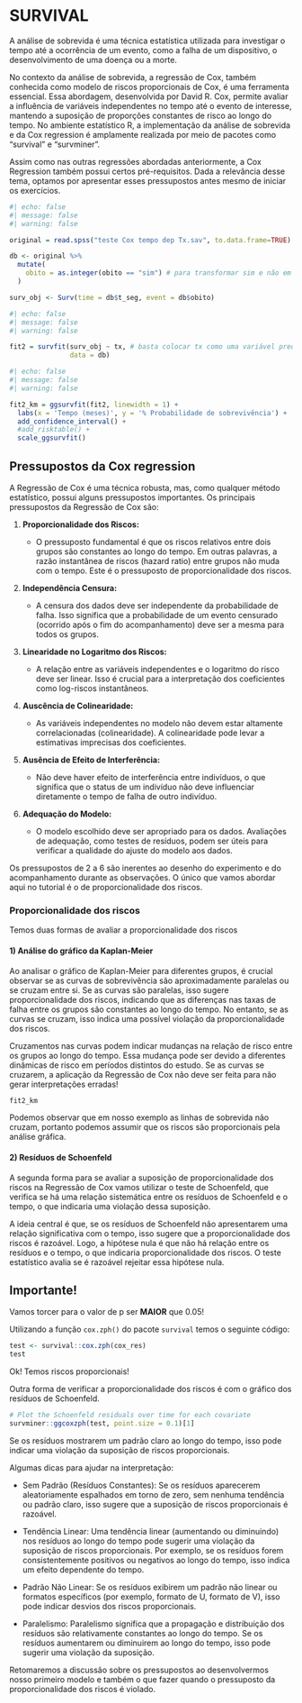 # SURVIVAL

A análise de sobrevida é uma técnica estatística utilizada para investigar o tempo até a ocorrência de um evento, como a falha de um dispositivo, o desenvolvimento de uma doença ou a morte. 

No contexto da análise de sobrevida, a regressão de Cox, também conhecida como modelo de riscos proporcionais de Cox, é uma ferramenta essencial. Essa abordagem, desenvolvida por David R. Cox, permite avaliar a influência de variáveis independentes no tempo até o evento de interesse, mantendo a suposição de proporções constantes de risco ao longo do tempo. No ambiente estatístico R, a implementação da análise de sobrevida e da Cox regression é amplamente realizada por meio de pacotes como "survival" e "survminer".

Assim como nas outras regressões abordadas anteriormente, a Cox Regression também possui certos pré-requisitos. Dada a relevância desse tema, optamos por apresentar esses pressupostos antes mesmo de iniciar os exercícios.

```r
#| echo: false
#| message: false
#| warning: false

original = read.spss("teste Cox tempo dep Tx.sav", to.data.frame=TRUE)

db <- original %>%
  mutate(
    obito = as.integer(obito == "sim") # para transformar sim e não em 1 e 0, respectivamente
  )

surv_obj <- Surv(time = db$t_seg, event = db$obito)
```

```r
#| echo: false
#| message: false
#| warning: false

fit2 = survfit(surv_obj ~ tx, # basta colocar tx como uma variável preditora no modelo
               data = db) 
```


```r
#| echo: false
#| message: false
#| warning: false

fit2_km = ggsurvfit(fit2, linewidth = 1) +
  labs(x = 'Tempo (meses)', y = '% Probabilidade de sobrevivência') +
  add_confidence_interval() +
  #add_risktable() + 
  scale_ggsurvfit() 
```



## Pressupostos da Cox regression

A Regressão de Cox é uma técnica robusta, mas, como qualquer método estatístico, possui alguns pressupostos importantes. Os principais pressupostos da Regressão de Cox são:

1.  **Proporcionalidade dos Riscos:**

    -   O pressuposto fundamental é que os riscos relativos entre dois grupos são constantes ao longo do tempo. Em outras palavras, a razão instantânea de riscos (hazard ratio) entre grupos não muda com o tempo. Este é o pressuposto de proporcionalidade dos riscos.

2.  **Independência Censura:**

    -   A censura dos dados deve ser independente da probabilidade de falha. Isso significa que a probabilidade de um evento censurado (ocorrido após o fim do acompanhamento) deve ser a mesma para todos os grupos.

3.  **Linearidade no Logaritmo dos Riscos:**

    -   A relação entre as variáveis independentes e o logaritmo do risco deve ser linear. Isso é crucial para a interpretação dos coeficientes como log-riscos instantâneos.

4.  **Auscência de Colinearidade:**

    -   As variáveis independentes no modelo não devem estar altamente correlacionadas (colinearidade). A colinearidade pode levar a estimativas imprecisas dos coeficientes.

5.  **Ausência de Efeito de Interferência:**

    -   Não deve haver efeito de interferência entre indivíduos, o que significa que o status de um indivíduo não deve influenciar diretamente o tempo de falha de outro indivíduo.

6.  **Adequação do Modelo:**

    -   O modelo escolhido deve ser apropriado para os dados. Avaliações de adequação, como testes de resíduos, podem ser úteis para verificar a qualidade do ajuste do modelo aos dados.

Os pressupostos de 2 a 6 são inerentes ao desenho do experimento e do acompanhamento durante as observações. O único que vamos abordar aqui no tutorial é o de proporcionalidade dos riscos.

### Proporcionalidade dos riscos

Temos duas formas de avaliar a proporcionalidade dos riscos

#### **1) Análise do gráfico da Kaplan-Meier**

Ao analisar o gráfico de Kaplan-Meier para diferentes grupos, é crucial observar se as curvas de sobrevivência são aproximadamente paralelas ou se cruzam entre si. Se as curvas são paralelas, isso sugere proporcionalidade dos riscos, indicando que as diferenças nas taxas de falha entre os grupos são constantes ao longo do tempo. No entanto, se as curvas se cruzam, isso indica uma possível violação da proporcionalidade dos riscos.

Cruzamentos nas curvas podem indicar mudanças na relação de risco entre os grupos ao longo do tempo. Essa mudança pode ser devido a diferentes dinâmicas de risco em períodos distintos do estudo. Se as curvas se cruzarem, a aplicação da Regressão de Cox não deve ser feita para não gerar interpretações erradas!

```r
fit2_km
```

Podemos observar que em nosso exemplo as linhas de sobrevida não cruzam, portanto podemos assumir que os riscos são proporcionais pela análise gráfica.

#### **2) Resíduos de Schoenfeld**

A segunda forma para se avaliar a suposição de proporcionalidade dos riscos na Regressão de Cox vamos utilizar o teste de Schoenfeld, que verifica se há uma relação sistemática entre os resíduos de Schoenfeld e o tempo, o que indicaria uma violação dessa suposição.

A ideia central é que, se os resíduos de Schoenfeld não apresentarem uma relação significativa com o tempo, isso sugere que a proporcionalidade dos riscos é razoável. Logo, a hipótese nula é que não há relação entre os resíduos e o tempo, o que indicaria proporcionalidade dos riscos. O teste estatístico avalia se é razoável rejeitar essa hipótese nula.

::: callout-important
## Importante!

Vamos torcer para o valor de p ser **MAIOR** que 0.05!
:::

Utilizando a função `cox.zph()` do pacote `survival` temos o seguinte código:

```r
test <- survival::cox.zph(cox_res)
test
```

Ok! Temos riscos proporcionais!

Outra forma de verificar a proporcionalidade dos riscos é com o gráfico dos resíduos de Schoenfeld.

```r
# Plot the Schoenfeld residuals over time for each covariate
survminer::ggcoxzph(test, point.size = 0.1)[1]


```

Se os resíduos mostrarem um padrão claro ao longo do tempo, isso pode indicar uma violação da suposição de riscos proporcionais.

Algumas dicas para ajudar na interpretação:

-   Sem Padrão (Resíduos Constantes): Se os resíduos aparecerem aleatoriamente espalhados em torno de zero, sem nenhuma tendência ou padrão claro, isso sugere que a suposição de riscos proporcionais é razoável.

-   Tendência Linear: Uma tendência linear (aumentando ou diminuindo) nos resíduos ao longo do tempo pode sugerir uma violação da suposição de riscos proporcionais. Por exemplo, se os resíduos forem consistentemente positivos ou negativos ao longo do tempo, isso indica um efeito dependente do tempo.

-   Padrão Não Linear: Se os resíduos exibirem um padrão não linear ou formatos específicos (por exemplo, formato de U, formato de V), isso pode indicar desvios dos riscos proporcionais.

-   Paralelismo: Paralelismo significa que a propagação e distribuição dos resíduos são relativamente constantes ao longo do tempo. Se os resíduos aumentarem ou diminuirem ao longo do tempo, isso pode sugerir uma violação da suposição.

Retomaremos a discussão sobre os pressupostos ao desenvolvermos nosso primeiro modelo e também o que fazer quando o pressuposto da proporcionalidade dos riscos é violado.


